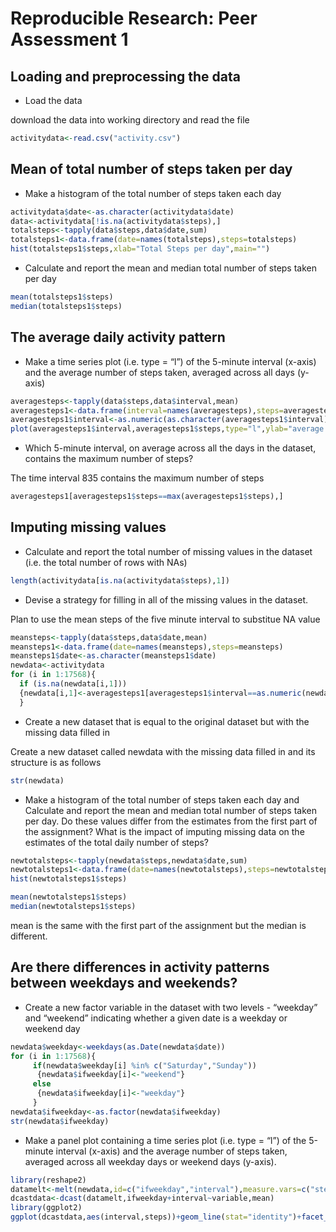 # Reproducible Research: Peer Assessment 1

## Loading and preprocessing the data

* Load the data  

download the data into working directory and read the file
```r
activitydata<-read.csv("activity.csv")
```
  

## Mean of total number of steps taken per day

* Make a histogram of the total number of steps taken each day

```r
activitydata$date<-as.character(activitydata$date)
data<-activitydata[!is.na(activitydata$steps),]
totalsteps<-tapply(data$steps,data$date,sum)
totalsteps1<-data.frame(date=names(totalsteps),steps=totalsteps)
hist(totalsteps1$steps,xlab="Total Steps per day",main="")
```

* Calculate and report the mean and median total number of steps taken per day

```r
mean(totalsteps1$steps)
median(totalsteps1$steps)
```


## The average daily activity pattern

* Make a time series plot (i.e. type = "l") of the 5-minute interval (x-axis) and the average number of steps taken, averaged across all days (y-axis)

```r
averagesteps<-tapply(data$steps,data$interval,mean)
averagesteps1<-data.frame(interval=names(averagesteps),steps=averagesteps)
averagesteps1$interval<-as.numeric(as.character(averagesteps1$interval))
plot(averagesteps1$interval,averagesteps1$steps,type="l",ylab="average steps", xlab="intervals")
```

* Which 5-minute interval, on average across all the days in the dataset, contains the maximum number of steps?

The time interval 835 contains the maximum number of steps
```r
averagesteps1[averagesteps1$steps==max(averagesteps1$steps),]
```

## Imputing missing values

* Calculate and report the total number of missing values in the dataset (i.e. the total number of rows with NAs)
```r
length(activitydata[is.na(activitydata$steps),1])
```

* Devise a strategy for filling in all of the missing values in the dataset. 

Plan to use the mean steps of the five minute interval to substitue NA value

```r
meansteps<-tapply(data$steps,data$date,mean)
meansteps1<-data.frame(date=names(meansteps),steps=meansteps)
meansteps1$date<-as.character(meansteps1$date)
newdata<-activitydata
for (i in 1:17568){
  if (is.na(newdata[i,1]))
  {newdata[i,1]<-averagesteps1[averagesteps1$interval==as.numeric(newdata[i,3]),][,2]}
  }
```

* Create a new dataset that is equal to the original dataset but with the missing data filled in
  
Create a new dataset called newdata with the missing data filled in and its structure is as 
follows

```r
str(newdata)
```

* Make a histogram of the total number of steps taken each day and Calculate and report the mean and median total number of steps taken per day. Do these values differ from the estimates from the first part of the assignment? What is the impact of imputing missing data on the estimates of the total daily number of steps?
```r
newtotalsteps<-tapply(newdata$steps,newdata$date,sum)
newtotalsteps1<-data.frame(date=names(newtotalsteps),steps=newtotalsteps)
hist(newtotalsteps1$steps)
```
```r
mean(newtotalsteps1$steps)
median(newtotalsteps1$steps)
```
  
mean is the same with the first part of the assignment but the median is different.

## Are there differences in activity patterns between weekdays and weekends?

* Create a new factor variable in the dataset with two levels - "weekday" and "weekend" indicating whether a given date is a weekday or weekend day
```r
newdata$weekday<-weekdays(as.Date(newdata$date))
for (i in 1:17568){
     if(newdata$weekday[i] %in% c("Saturday","Sunday"))
      {newdata$ifweekday[i]<-"weekend"}
     else
      {newdata$ifweekday[i]<-"weekday"}
     }
newdata$ifweekday<-as.factor(newdata$ifweekday)
str(newdata$ifweekday)
```

* Make a panel plot containing a time series plot (i.e. type = "l") of the 5-minute interval (x-axis) and the average number of steps taken, averaged across all weekday days or weekend days (y-axis). 
```r
library(reshape2)
datamelt<-melt(newdata,id=c("ifweekday","interval"),measure.vars=c("steps"))
dcastdata<-dcast(datamelt,ifweekday+interval~variable,mean)
library(ggplot2)
ggplot(dcastdata,aes(interval,steps))+geom_line(stat="identity")+facet_grid(ifweekday~.)
```




